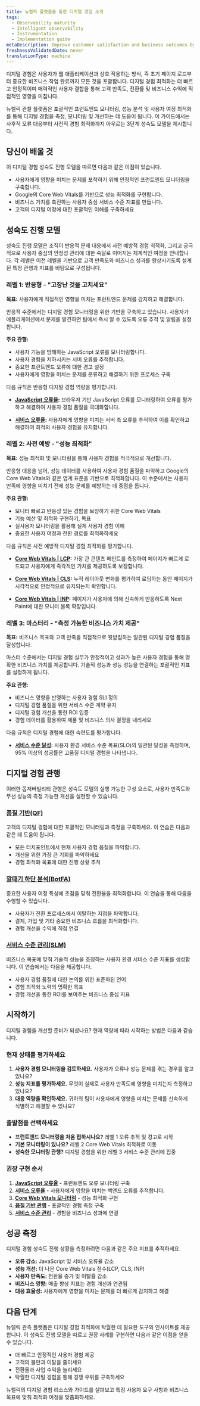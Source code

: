 ```yaml
---
title: 뉴렐릭 플랫폼을 통한 디지털 경험 소개
tags:
  - Observability maturity
  - Intelligent observability
  - Instrumentation
  - Implementation guide
metaDescription: Improve customer satisfaction and business outcomes by optimizing digital experience through proactive monitoring and user-focused metrics
freshnessValidatedDate: never
translationType: machine
---
```


디지털 경험은 사용자가 웹 애플리케이션과 상호 작용하는 방식, 즉 초기 페이지 로드부터 중요한 비즈니스 작업 완료까지 모든 것을 포괄합니다. 디지털 경험 최적화는 더 빠르고 안정적이며 매력적인 사용자 결합을 통해 고객 만족도, 전환률 및 비즈니스 수익에 직접적인 영향을 미칩니다.

뉴렐릭 관찰 플랫폼은 포괄적인 프런트엔드 모니터링, 성능 분석 및 사용자 여정 최적화를 통해 디지털 경험을 측정, 모니터링 및 개선하는 데 도움이 됩니다. 이 가이드에서는 사후적 오류 대응부터 사전적 경험 최적화까지 아우르는 3단계 성숙도 모델을 제시합니다.

## 당신이 배울 것

이 디지털 경험 성숙도 진행 모델을 따르면 다음과 같은 이점이 있습니다.

* 사용자에게 영향을 미치는 문제를 포착하기 위해 안정적인 프런트엔드 모니터링을 구축합니다.
* Google의 Core Web Vitals를 기반으로 성능 최적화를 구현합니다.
* 비즈니스 가치를 촉진하는 사용자 중심 서비스 수준 지표를 만듭니다.
* 고객의 디지털 여정에 대한 포괄적인 이해를 구축하세요

## 성숙도 진행 모델

성숙도 진행 모델은 조직이 반응적 문제 대응에서 사전 예방적 경험 최적화, 그리고 궁극적으로 사용자 중심의 안정성 관리에 대한 숙달로 이어지는 체계적인 여정을 안내합니다. 각 레벨은 이전 레벨을 기반으로 고객 만족도와 비즈니스 성과를 향상시키도록 설계된 특정 관행과 지표를 바탕으로 구성됩니다.

### 레벨 1: 반응형 - &quot;고장난 것을 고치세요&quot;

**목표:** 사용자에게 직접적인 영향을 미치는 프런트엔드 문제를 감지하고 해결합니다.

반응적 수준에서는 디지털 경험 모니터링을 위한 기반을 구축하고 있습니다. 사용자가 애플리케이션에서 문제를 발견하면 팀에서 즉시 알 수 있도록 오류 추적 및 알림을 설정합니다.

**주요 관행:**

* 사용자 기능을 방해하는 JavaScript 오류를 모니터링합니다.
* 사용자 경험을 저하시키는 서버 오류를 추적합니다.
* 중요한 프런트엔드 오류에 대한 경고 설정
* 사용자에게 영향을 미치는 문제를 분류하고 해결하기 위한 프로세스 구축

다음 규칙은 반응형 디지털 경험 역량을 평가합니다.

* **[JavaScript 오류율](/docs/new-relic-solutions/observability-maturity/digital-experience/l1-js-error-rate):** 브라우저 기반 JavaScript 오류를 모니터링하여 오류를 평가하고 해결하여 사용자 경험 품질을 극대화합니다.

* **[서비스 오류율](/docs/new-relic-solutions/observability-maturity/digital-experience/l1-service-error-rate):** 사용자에게 영향을 미치는 서버 측 오류를 추적하여 이를 확인하고 해결하여 최적의 사용자 경험을 유지합니다.

### 레벨 2: 사전 예방 - &quot;성능 최적화&quot;

**목표:** 성능 최적화 및 모니터링을 통해 사용자 경험을 적극적으로 개선합니다.

반응형 대응을 넘어, 성능 데이터를 사용하여 사용자 경험 품질을 파악하고 Google의 Core Web Vitals와 같은 업계 표준을 기반으로 최적화합니다. 이 수준에서는 사용자 만족에 영향을 미치기 전에 성능 문제를 예방하는 데 중점을 둡니다.

**주요 관행:**

* 모니터 빠르고 반응성 있는 경험을 보장하기 위한 Core Web Vitals
* 기능 예산 및 최적화 구현하기, 목표
* 실사용자 모니터링을 활용해 실제 사용자 경험 이해
* 중요한 사용자 여정과 전환 경로를 최적화하세요

다음 규칙은 사전 예방적 디지털 경험 최적화를 평가합니다.

* **[Core Web Vitals | LCP](/docs/new-relic-solutions/observability-maturity/digital-experience/l2-cwv-lcp):** 가장 큰 콘텐츠 페인트를 측정하여 페이지가 빠르게 로드되고 사용자에게 즉각적인 가치를 제공하도록 보장합니다.

* **[Core Web Vitals | CLS](/docs/new-relic-solutions/observability-maturity/digital-experience/l2-cwv-cls):** 누적 레이아웃 변화를 평가하여 로딩하는 동안 페이지가 시각적으로 안정적으로 유지되는지 확인합니다.

* **[Core Web Vitals | INP](/docs/new-relic-solutions/observability-maturity/digital-experience/l2-cwv-inp):** 페이지가 사용자에 의해 신속하게 반응하도록 Next Paint에 대한 모니터 블록 확장입니다.

### 레벨 3: 마스터리 - &quot;측정 가능한 비즈니스 가치 제공&quot;

**목표:** 비즈니스 목표와 고객 만족을 직접적으로 뒷받침하는 일관된 디지털 경험 품질을 달성합니다.

마스터 수준에서는 디지털 경험 실무가 안정적이고 성과가 높은 사용자 경험을 통해 명확한 비즈니스 가치를 제공합니다. 기술적 성능과 성능 성능을 연결하는 포괄적인 지표를 설정하게 됩니다.

**주요 관행:**

* 비즈니스 영향을 반영하는 사용자 경험 SLI 정의
* 디지털 경험 품질을 위한 서비스 수준 계약 유지
* 디지털 경험 개선을 통한 ROI 입증
* 경험 데이터를 활용하여 제품 및 비즈니스 의사 결정을 내리세요

다음 규칙은 디지털 경험에 대한 숙련도를 평가합니다.

* **[서비스 수준 달성](/docs/new-relic-solutions/observability-maturity/business-uptime/l3-service-level-attainment):** 사용자 환경 서비스 수준 목표(SLO)의 일관된 달성을 측정하며, 95% 이상의 성공률은 고품질 디지털 경험을 나타냅니다.

## 디지털 경험 관행

이러한 옵저버빌리티 관행은 성숙도 모델의 실행 가능한 구성 요소로, 사용자 만족도와 무선 성능의 측정 가능한 개선을 실현할 수 있습니다.

### [품질 기반(QF)](/docs/tutorial-improve-customer-experience/intro-to-customer-experience)

고객의 디지털 경험에 대한 포괄적인 모니터링과 측정을 구축하세요. 이 연습은 다음과 같은 데 도움이 됩니다.

* 모든 터치포인트에서 현재 사용자 경험 품질을 파악합니다.
* 개선을 위한 가장 큰 기회를 파악하세요
* 경험 최적화 목표에 대한 진행 상황 추적

### [깔때기 하단 분석(BotFA)](/docs/tutorial-improve-customer-experience/bottom-funnel-analysis)

중요한 사용자 여정 특성에 초점을 맞춰 전환율을 최적화합니다. 이 연습을 통해 다음을 수행할 수 있습니다.

* 사용자가 전환 프로세스에서 이탈하는 지점을 파악합니다.
* 결제, 가입 및 기타 중요한 비즈니스 흐름을 최적화합니다.
* 경험 개선을 수익에 직접 연결

### [서비스 수준 관리(SLM)](/docs/tutorial-service-level-mgmt/intro-to-slm)

비즈니스 목표에 맞춰 기술적 성능을 조정하는 사용자 환경 서비스 수준 지표를 생성합니다. 이 연습에서는 다음을 제공합니다.

* 사용자 경험 품질에 대한 논의를 위한 표준화된 언어
* 경험 최적화 노력의 명확한 목표
* 경험 개선을 통한 ROI를 보여주는 비즈니스 중심 지표

## 시작하기

디지털 경험을 개선할 준비가 되셨나요? 현재 역량에 따라 시작하는 방법은 다음과 같습니다.

### 현재 상태를 평가하세요

1. **사용자 경험 모니터링을 검토하세요.** 사용자가 오류나 성능 문제를 겪는 경우를 알고 있나요?
2. **성능 지표를 평가하세요.** 무엇이 실제로 사용자 만족도에 영향을 미치는지 측정하고 있나요?
3. **대응 역량을 확인하세요.** 귀하의 팀이 사용자에게 영향을 미치는 문제를 신속하게 식별하고 해결할 수 있나요?

### 출발점을 선택하세요

* **프런트엔드 모니터링을 처음 접하시나요?** 레벨 1 오류 추적 및 경고로 시작
* **기본 모니터링이 있나요?** 레벨 2 Core Web Vitals 최적화로 이동
* **성숙한 모니터링 관행?** 디지털 경험을 위한 레벨 3 서비스 수준 관리에 집중

### 권장 구현 순서

1. **[JavaScript 오류율](/docs/new-relic-solutions/observability-maturity/digital-experience/l1-js-error-rate)** - 프런트엔드 오류 모니터링 구축
2. **[서비스 오류율](/docs/new-relic-solutions/observability-maturity/digital-experience/l1-service-error-rate)** - 사용자에게 영향을 미치는 백앤드 오류를 추적합니다.
3. **[Core Web Vitals 모니터링](/docs/tutorial-improve-customer-experience/intro-to-customer-experience)** - 성능 최적화 구현
4. **[품질 기반 관행](/docs/tutorial-improve-customer-experience/intro-to-customer-experience)** - 포괄적인 경험 측정 구축
5. **[서비스 수준 관리](/docs/tutorial-service-level-mgmt/intro-to-slm)** - 경험을 비즈니스 성과에 연결

## 성공 측정

디지털 경험 성숙도 진행 상황을 측정하려면 다음과 같은 주요 지표를 추적하세요.

* **오류 감소:** JavaScript 및 서비스 오류율 감소
* **성능 개선:** 더 나은 Core Web Vitals 점수(LCP, CLS, INP)
* **사용자 만족도:** 전환율 증가 및 이탈률 감소
* **비즈니스 영향:** 매출 향상 지표는 경험 개선과 연관됨
* **대응 효율성:** 사용자에게 영향을 미치는 문제를 더 빠르게 감지하고 해결

## 다음 단계

뉴렐릭 관측 플랫폼은 디지털 경험 최적화에 탁월한 데 필요한 도구와 인사이트를 제공합니다. 이 성숙도 진행 모델을 따르고 권장 사례를 구현하면 다음과 같은 이점을 얻을 수 있습니다.

* 더 빠르고 안정적인 사용자 경험 제공
* 고객의 불만과 이탈을 줄이세요
* 전환율과 사업 수익을 늘리세요
* 탁월한 디지털 경험을 통해 경쟁 우위를 구축하세요

뉴렐릭의 디지털 경험 리소스와 가이드를 살펴보고 특정 사용자 요구 사항과 비즈니스 목표에 맞춰 최적화 여정을 맞춤화하세요.